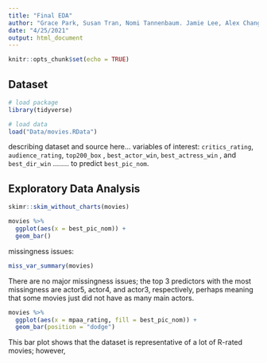 ```yaml
---
title: "Final EDA"
author: "Grace Park, Susan Tran, Nomi Tannenbaum. Jamie Lee, Alex Chang"
date: "4/25/2021"
output: html_document
---
```


```r
knitr::opts_chunk$set(echo = TRUE)
```

## Dataset

```r
# load package 
library(tidyverse)

# load data
load("Data/movies.RData")
```

describing dataset and source here... variables of interest: `critics_rating`, `audience_rating`, `top200_box` , `best_actor_win`, `best_actress_win` , and `best_dir_win` ........ to predict `best_pic_nom`.

## Exploratory Data Analysis

```r
skimr::skim_without_charts(movies)

movies %>%
  ggplot(aes(x = best_pic_nom)) +
  geom_bar()
```

missingness issues:

```r
miss_var_summary(movies)
```

There are no major missingness issues; the top 3 predictors with the most missingness are actor5, actor4, and actor3, respectively, perhaps meaning that some movies just did not have as many main actors.

```r
movies %>% 
  ggplot(aes(x = mpaa_rating, fill = best_pic_nom)) +
  geom_bar(position = "dodge")
```

This bar plot shows that the dataset is representative of a lot of R-rated movies; however, 

